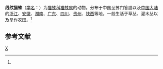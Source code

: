 {{Speciesbox 
| genus = Oxyopes
| species = lineatipes
| image = Oxyopes-lineatipes-khao-yai-national-park.jpg
| authority = (C.L.Koch, 1848)<ref name='id14174'>{{cite web| url =http://www.bioinfo.cn/db05/BjdwSpecies.php?action=view&id=14174| title =线纹猫蛛| work =《中国动物物种编目数据库》| publisher =中国科学院微生物研究所| author =中国科学院动物研究所| accessdate =2009-04-28| deadurl =yes| archiveurl =https://web.archive.org/web/20131203122335/http://www.bioinfo.cn/db05/BjdwSpecies.php?action=view| archivedate =2013-12-03}}</ref>
}}

'''线纹猫蛛'''（[[学名|学名]]：{{lang|la|''Oxyopes lineatipes''}}）为[[猫蛛科|猫蛛科]][[猫蛛属|猫蛛属]]的动物。分布于中国至苏门答腊以及[[中国大陆|中国大陆]]的[[浙江|浙江]]、[[安徽|安徽]]、[[湖南|湖南]]、[[广东|广东]]、[[四川|四川]]、[[贵州|贵州]]、[[陕西|陕西]]等地，一般生活于草丛、灌木丛以及旱作农田。<ref name='id14174'/>

== 参考文献 ==
{{reflist}}
{{Taxonbar}}

[[Category:猫蛛属|X]]